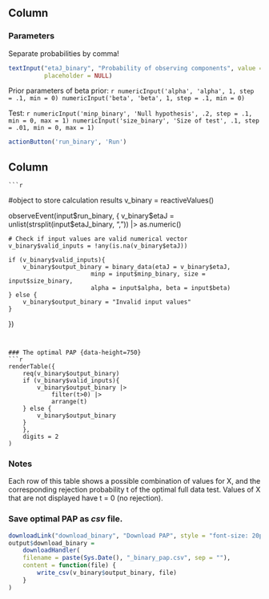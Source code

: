 Column {data-width=300}
-------------------------------------
    
    
### Parameters
    
Separate probabilities by comma!
```r
textInput("etaJ_binary", "Probability of observing components", value = "0.9,0.5", width = NULL,
          placeholder = NULL)
```


Prior parameters of beta prior:
    ```r
numericInput('alpha', 'alpha', 1, step = .1, min = 0)
numericInput('beta', 'beta', 1, step = .1, min = 0)
```

Test:
    ```r
numericInput('minp_binary', 'Null hypothesis', .2, step = .1, min = 0, max = 1)
numericInput('size_binary', 'Size of test', .1, step = .01, min = 0, max = 1)
```


```r
actionButton('run_binary', 'Run')
```






Column {data-width=700}
-------------------------------------
    
    
    ```r
#object to store calculation results
v_binary = reactiveValues()

observeEvent(input$run_binary, {
    v_binary$etaJ = unlist(strsplit(input$etaJ_binary, ",")) |> as.numeric()
    
    # Check if input values are valid numerical vector
    v_binary$valid_inputs = !any(is.na(v_binary$etaJ))
    
    if (v_binary$valid_inputs){
        v_binary$output_binary = binary_data(etaJ = v_binary$etaJ,
                           minp = input$minp_binary, size = input$size_binary,
                           alpha = input$alpha, beta = input$beta)
    } else {
        v_binary$output_binary = "Invalid input values"
    }
})
```


### The optimal PAP {data-height=750}
```r
renderTable({
    req(v_binary$output_binary)
    if (v_binary$valid_inputs){
        v_binary$output_binary |> 
            filter(t>0) |> 
            arrange(t)
    } else {
        v_binary$output_binary
    }
    },
    digits = 2
)
```

### Notes {data-height=150}

Each row of this table shows a possible combination of values for X, and the corresponding rejection probability t of the optimal full data test.
Values of X that are not displayed have t = 0 (no rejection).


### Save optimal PAP as *csv* file. {data-height=100}

```r
downloadLink("download_binary", "Download PAP", style = "font-size: 20px;")
output$download_binary = 
    downloadHandler(
    filename = paste(Sys.Date(), "_binary_pap.csv", sep = ""),
    content = function(file) {
        write_csv(v_binary$output_binary, file)
    }
)
```

